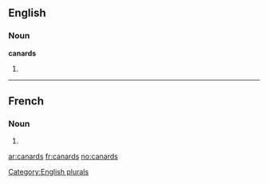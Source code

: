 ==English==

===Noun===
'''canards'''

# {{plural of|[[canard]]}}

[[Category:English plurals]]

----

==French==

===Noun===
{{infl|fr|plural}} {{m|p}}

# {{plural of|canard|lang=French}}

[[ar:canards]]
[[fr:canards]]
[[no:canards]]